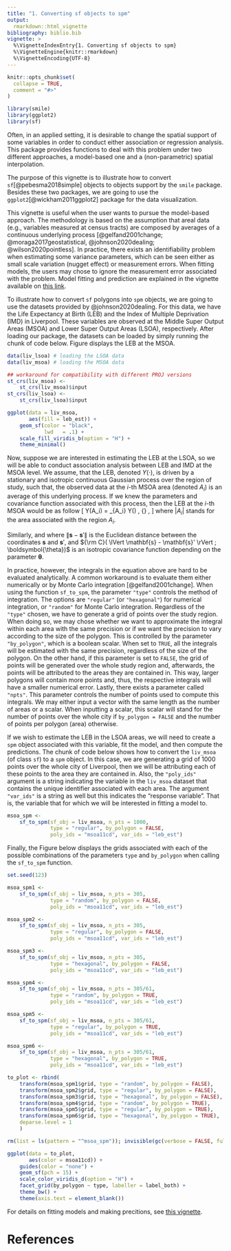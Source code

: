 ```yaml
---
title: "1. Converting sf objects to spm"
output:
  rmarkdown::html_vignette
bibliography: biblio.bib
vignette: >
  %\VignetteIndexEntry{1. Converting sf objects to spm}
  %\VignetteEngine{knitr::rmarkdown}
  %\VignetteEncoding{UTF-8}
---
```


```r
knitr::opts_chunk$set(
  collapse = TRUE,
  comment = "#>"
)
```

```r
library(smile)
library(ggplot2)
library(sf)
```

Often, in an applied setting, it is desirable to change the spatial support of
some variables in order to conduct either association or regression
analysis. This package provides functions to deal with this problem under two
different approaches, a model-based one and a (non-parametric) spatial
interpolation.

The purpose of this vignette is to illustrate how to convert
`sf`[@pebesma2018simple] objects to objects support by the `smile`
package. Besides these two packages, we are going to use the
`ggplot2`[@wickham2011ggplot2] package for the data visualization.

This vignette is useful when the user wants to pursue the model-based
approach. The methodology is based on the assumption that areal data (e.g.,
variables measured at census tracts) are composed by averages of a continuous
underlying process [@gelfand2001change; @moraga2017geostatistical,
@johnson2020dealing; @wilson2020pointless]. In practice, there exists an
identifiability problem when estimating some variance parameters, which can be
seen either as small scale variation (nugget effect) or measurement errors. When
fitting models, the users may chose to ignore the measurement error associated
with the problem. Model fitting and prediction are explained in the vignette
available on [this link](https://lcgodoy.me/smile/articles/fit-and-pred.html).

To illustrate how to convert `sf` polygons into `spm` objects, we are going to
use the datasets provided by @johnson2020dealing. For this data, we have the
Life Expectancy at Birth (LEB) and the Index of Multiple Deprivation (IMD) in
Liverpool. These variables are observed at the Middle Super Output Areas (MSOA)
and Lower Super Output Areas (LSOA), respectively. After loading our package,
the datasets can be loaded by simply running the chunk of code below. Figure
\ref{fig:leb-msoa} displays the LEB at the MSOA.
```r
data(liv_lsoa) # loading the LSOA data
data(liv_msoa) # loading the MSOA data

## workaround for compatibility with different PROJ versions
st_crs(liv_msoa) <-
    st_crs(liv_msoa)$input
st_crs(liv_lsoa) <-
    st_crs(liv_lsoa)$input
```

```R
ggplot(data = liv_msoa,
       aes(fill = leb_est)) +
    geom_sf(color = "black",
            lwd   = .1) +
    scale_fill_viridis_b(option = "H") +
    theme_minimal()
```

<!-- We consider, in a first moment, that this random variable is normally -->
<!-- distributed with a constant mean and a certain (spatial) covariance -->
<!-- matrix. Now, let $A_1$ and $A_2$ be two distinct MSOA's. Under the --> <!--
before mentioned assumption that the observed random variable is driven --> <!--
by an underlying Gaussian random field with isotropic covariance --> <!--
function $C(\lVert x - y \rVert \, ; \, \theta)$, where $\lVert x - y --> <!--
\rVert$ is the distance between two points in the coordinates $x$ and --> <!--
$y$, respectively. Then, the covariance between the (averaged) variable --> <!--
observed at $A_1$ and $A_2$ is define as \[ \Sigma_{12} = Cov(A_1, A_2) --> <!--
= \frac{1}{\lvert A_1 \rvert \lvert A_2 \rvert} \int_{A_1} \int_{A_2} --> <!--
C(\lVert x - y \rVert; \theta) \, dy \, dx.  \] In order to approximate --> <!--
the continuous surface on which these covariances have to be computed, --> <!--
we generate a fine grid over the whole study region (or a fine grid --> <!--
within each MSOA) and approximate such covariance by numerical integration. -->

Now, suppose we are interested in estimating the LEB at the LSOA, so we will be
able to conduct association analysis between LEB and IMD at the MSOA level. We
assume, that the LEB, denoted $Y(\cdot)$, is driven by a stationary and
isotropic continuous Gaussian process over the region of study, such that, the
observed data at the $i$-th MSOA area (denoted $A_i$) is an average of this
underlying process. If we knew the parameters and covariance function associated
with this process, then the LEB at the $i$-th MSOA would be as follow
\[
	Y(A_i) = \frac{1}{\lvert A_i \rvert} \int_{A_i} Y(\mathbf{s}) \, {\rm d}
	\mathbf{s},
\]
where $\lvert A_i \rvert$ stands for the area associated with the region $A_i$.

Similarly,
\begin{align*}
{\rm E}[Y(A_i)] & = \frac{1}{\lvert A_i \rvert} \int_{A_i} {\rm
E}[Y(\mathbf{s})] \, {\rm d} \mathbf{s} \\
& = \frac{1}{\lvert A_i \rvert} \int_{A_i} \mu \, {\rm d} \mathbf{s} \\
& = \mu,
\end{align*}
and
\begin{align*}
{\rm Cov}[Y(A_i), Y(A_j)] & = \frac{1}{\lvert A_i \rvert \lvert A_j \rvert}
\int_{A_i \times A_j} {\rm Cov}[Y(\mathbf{s}, Y(\mathbf{s}')] \, {\rm d}
\mathbf{s} \, {\rm d} \mathbf{s'} \\
& = \frac{1}{\lvert A_i \rvert \lvert A_j \rvert} \int_{A_i \times A_j} {\rm C}(
\lVert \mathbf{s} - \mathbf{s}' \rVert ; \boldsymbol{\theta}) \, {\rm d}
\mathbf{s} \, {\rm d} \mathbf{s'},
\end{align*}
where $\lVert \mathbf{s} - \mathbf{s}' \rVert$ is the Euclidean distance between
the coordinates $\mathbf{s}$ and $\mathbf{s}'$, and ${\rm C}( \lVert
\mathbf{s} - \mathbf{s}' \rVert ; \boldsymbol{\theta})$ is an isotropic
covariance function depending on the parameter $\boldsymbol{\theta}$.

In practice, however, the integrals in the equation above are hard to be
evaluated analytically. A common workaround is to evaluate them either
numerically or by Monte Carlo integration [@gelfand2001change]. When using the
function `sf_to_spm`, the parameter `"type"` controls the method of
integration. The options are `"regular"` (or `"hexagonal"`) for numerical
integration, or `"random"` for Monte Carlo integration. Regardless of the
`"type"` chosen, we have to generate a grid of points over the study
region. When doing so, we may chose whether we want to approximate the integral
within each area with the same precision or if we want the precision to vary
according to the size of the polygon. This is controlled by the parameter
`"by_polygon"`, which is a boolean scalar. When set to `TRUE`, all the integrals
will be estimated with the same precision, regardless of the size of the
polygon. On the other hand, if this parameter is set to `FALSE`, the grid of
points will be generated over the whole study region and, afterwards, the points
will be attributed to the areas they are contained in. This way, larger polygons
will contain more points and, thus, the respective integrals will have a smaller
numerical error. Lastly, there exists a parameter called `"npts"`. This
parameter controls the number of points used to compute this integrals. We may
either input a vector with the same length as the number of areas or a
scalar. When inputting a scalar, this scalar will stand for the number of points
over the whole city if `by_polygon = FALSE` and the number of points per polygon
(area) otherwise.

<!-- Firstly, we are going to show how does it work with a single `sf` -->
<!-- object. Besides the `sf` objects, this function has 5 additional arguments. The -->
<!-- first one, called `n_pts`, controls the number of points we are going to -->
<!-- generate to create a grid within the study region. We can input either a single -->
<!-- (integer) value or a vector with length equal to the number of rows of the `sf` -->
<!-- objected being analyzed. The next parameter is called `type`. This one is string -->
<!-- scalar that assumes either `"random"`, `"regular"`, or `"hexagonal"`. Finally, -->
<!-- the parameter `by_polygon` is a logical that if set to `TRUE`, will generate -->
<!-- `n_pts` for each polygon within the study region^[This parameter has to be set -->
<!-- to `TRUE` when `n_pts` is a vector.]. The last two parameters are `poly_ids` and -->
<!-- `var_ids`. Both are strings, the first one is a scalar representing the variable -->
<!-- that uniquely identify each polygon within the study region, while the second -->
<!-- one indicates which (numerical) variables we want to analyze. For example, in -->
<!-- the code chunk below, we are transforming the `sf` object `liv_msoa` into a -->
<!-- `smile` compatible object. We are going to generate a grid of 1000 points -->
<!-- within the study region, with `type = "regular"`, and `by_polygon = FALSE`. The -->
<!-- id variable is called `"msoa11cd"` and the numerical variable that we are -->
<!-- interested in is called `"leb_est"`. The object returned by the function is of -->
<!-- class `"sspm"`^[when we use more than one partition, the resulting class is -->
<!-- `"mspm"`]. Under the hood, this object is a 5 positions named list. The first -->
<!-- position is called `"var"` and stores the numerical variable (or variables) to -->
<!-- be analyzed. The second position is named `"dists"` and stores the pairwise -->
<!-- distances between points belonging to different polygons, this object is -->
<!-- important to calculate the covariance matrix associated with the polygons. The -->
<!-- third positions stores the name of the id variable, while the fourth and fifth -->
<!-- positions contain the grid of points generated and the polygon associated with -->
<!-- the data. All these objects are used in functions that will be explained further -->
<!-- in other vignettes.  -->

If we wish to estimate the LEB in the LSOA areas, we will need to create a `spm`
object associated with this variable, fit the model, and then compute the
predictions. The chunk of code below shows how to convert the `liv_msoa` (of
class `sf`) to a `spm` object. In this case, we are generating a grid of 1000
points over the whole city of Liverpool, then we will be attributing each of
these points to the area they are contained in. Also, the `"poly_ids"` argument
is a string indicating the variable in the `liv_msoa` dataset that contains the
unique identifier associated with each area. The argument `"var_ids"` is a
string as well but this indicates the "response variable". That is, the variable
that for which we will be interested in fitting a model to. 
```R
msoa_spm <-
    sf_to_spm(sf_obj = liv_msoa, n_pts = 1000,
              type = "regular", by_polygon = FALSE,
              poly_ids = "msoa11cd", var_ids = "leb_est")
```

Finally, the Figure below displays the grids associated with each of the
possible combinations of the parameters `type` and `by_polygon` when calling the
`sf_to_spm` function.
<!-- Next, we illustrate how do different values of `type` and `by_polygon` affect -->
<!-- the final result of the `sf_to_spm` call. In all examples we are going to use a -->
<!-- grid of 305 points (multiple of the number of polygons observed). The "sparsity" -->
<!-- of the points forming the grid helps to see the differences caused by the -->
<!-- different inputs for the function. The panel below displays every possible -->
<!-- combination of the parameters `type` and `by_polygon`. Although there is no -->
<!-- "right" choice for these parameters, we advise using `type` as `"regular"` or -->
<!-- `"hexagonal"` with by `by_polygon = FALSE`. Also, it is import to make sure -->
<!-- that, after generating the grid, your grid is in a finer resolution than your -->
<!-- smallest polygon, that is, to make sure that there exists no points lying in -->
<!-- more than one polygon. -->
```R
set.seed(123)

msoa_spm1 <-
    sf_to_spm(sf_obj = liv_msoa, n_pts = 305,
              type = "random", by_polygon = FALSE,
              poly_ids = "msoa11cd", var_ids = "leb_est")

msoa_spm2 <-
    sf_to_spm(sf_obj = liv_msoa, n_pts = 305,
              type = "regular", by_polygon = FALSE,
              poly_ids = "msoa11cd", var_ids = "leb_est")

msoa_spm3 <-
    sf_to_spm(sf_obj = liv_msoa, n_pts = 305,
              type = "hexagonal", by_polygon = FALSE,
              poly_ids = "msoa11cd", var_ids = "leb_est")

msoa_spm4 <-
    sf_to_spm(sf_obj = liv_msoa, n_pts = 305/61,
              type = "random", by_polygon = TRUE,
              poly_ids = "msoa11cd", var_ids = "leb_est")

msoa_spm5 <-
    sf_to_spm(sf_obj = liv_msoa, n_pts = 305/61,
              type = "regular", by_polygon = TRUE,
              poly_ids = "msoa11cd", var_ids = "leb_est")

msoa_spm6 <-
    sf_to_spm(sf_obj = liv_msoa, n_pts = 305/61,
              type = "hexagonal", by_polygon = TRUE,
              poly_ids = "msoa11cd", var_ids = "leb_est")

to_plot <- rbind(
    transform(msoa_spm1$grid, type = "random", by_polygon = FALSE),
    transform(msoa_spm2$grid, type = "regular", by_polygon = FALSE),
    transform(msoa_spm3$grid, type = "hexagonal", by_polygon = FALSE),
    transform(msoa_spm4$grid, type = "random", by_polygon = TRUE),
    transform(msoa_spm5$grid, type = "regular", by_polygon = TRUE),
    transform(msoa_spm6$grid, type = "hexagonal", by_polygon = TRUE),
    deparse.level = 1
    )

rm(list = ls(pattern = "^msoa_spm")); invisible(gc(verbose = FALSE, full = TRUE))

ggplot(data = to_plot,
       aes(color = msoa11cd)) +
    guides(color = "none") +
    geom_sf(pch = 15) +
    scale_color_viridis_d(option = "H") +
    facet_grid(by_polygon ~ type, labeller = label_both) +
    theme_bw() +
    theme(axis.text = element_blank())
```

For details on fitting models and making precitions, see [this
vignette](https://lcgodoy.me/smile/articles/fit-and-pred.html).

# References
